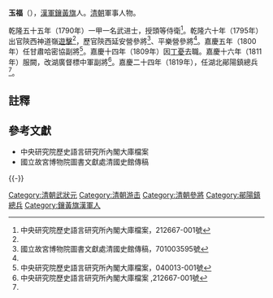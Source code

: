 '''玉福'''（{{bd|？年||1822年||Yu玉}}），[[漢軍|漢軍]][[鑲黃旗|鑲黃旗]]人。[[清朝|清朝]]軍事人物。

乾隆五十五年（1790年）一甲一名武进士，授頭等侍衛<ref name="#1">中央研究院歷史語言研究所內閣大庫檔案，212667-001號</ref>。乾隆六十年（1795年）出官陝西神道嶺[[遊擊|遊擊]]<ref name="#1"/>，歷官陝西延安營參將<ref name="#2">國立故宮博物院圖書文獻處清國史館傳稿，701003595號</ref>、平樂營參將<ref name="#2"/>。嘉慶五年（1800年）任甘肅哈密協副將<ref>中央研究院歷史語言研究所內閣大庫檔案，040013-001號</ref>。嘉慶十四年（1809年）因[[丁憂|丁憂]]去職。嘉慶十六年（1811年）服闕，改湖廣督標中軍副將<ref>中央研究院歷史語言研究所內閣大庫檔案 ,212667-001號</ref>。嘉慶二十四年（1819年），任湖北鄖陽鎮總兵<ref name="#2"/>。

==註釋==
{{reflist|2}}

==參考文獻==
*中央研究院歷史語言研究所內閣大庫檔案
*國立故宮博物院圖書文獻處清國史館傳稿

{{-}}
{{乾隆五十五年庚戌恩科武殿試金榜}}
{{DEFAULTSORT:Yu玉}}
[[Category:清朝武狀元|Category:清朝武狀元]]
[[Category:清朝游击|Category:清朝游击]]
[[Category:清朝參將|Category:清朝參將]]
[[Category:鄖陽鎮總兵|Category:鄖陽鎮總兵]]
[[Category:鑲黃旗漢軍人|Category:鑲黃旗漢軍人]]